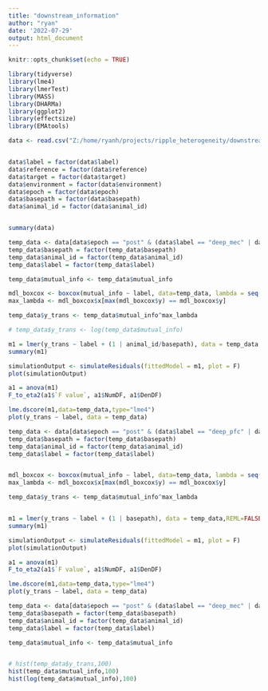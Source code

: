 ```yaml
---
title: "downstream_information"
author: "ryan"
date: '2022-07-29'
output: html_document
---
```


```r
knitr::opts_chunk$set(echo = TRUE)
```

```r
library(tidyverse)
library(lme4)
library(lmerTest)
library(MASS)
library(DHARMa)
library(ggplot2)
library(effectsize)
library(EMAtools)
```

```r
data <- read.csv("Z:/home/ryanh/projects/ripple_heterogeneity/downstream_information_results.csv")


data$label = factor(data$label)
data$reference = factor(data$reference)
data$target = factor(data$target)
data$environment = factor(data$environment)
data$epoch = factor(data$epoch)
data$basepath = factor(data$basepath)
data$animal_id = factor(data$animal_id)


summary(data)

```

```r
temp_data <- data[data$epoch == "post" & (data$label == "deep_mec" | data$label == "sup_mec") & !is.na(data$mutual_info) & data$mutual_info != 0,]
temp_data$basepath = factor(temp_data$basepath)
temp_data$animal_id = factor(temp_data$animal_id)
temp_data$label = factor(temp_data$label)

temp_data$mutual_info <- temp_data$mutual_info

mdl_boxcox <- boxcox(mutual_info ~ label, data=temp_data, lambda = seq(-5, 5, length = 100))
max_lambda <- mdl_boxcox$x[max(mdl_boxcox$y) == mdl_boxcox$y]

temp_data$y_trans <- temp_data$mutual_info^max_lambda

# temp_data$y_trans <- log(temp_data$mutual_info)

m1 = lmer(y_trans ~ label + (1 | animal_id/basepath), data = temp_data,REML=FALSE)
summary(m1)

simulationOutput <- simulateResiduals(fittedModel = m1, plot = F)
plot(simulationOutput)

a1 = anova(m1)
F_to_eta2(a1$`F value`, a1$NumDF, a1$DenDF)

lme.dscore(m1,data=temp_data,type="lme4")
plot(y_trans ~ label, data = temp_data)
```

```r
temp_data <- data[data$epoch == "post" & (data$label == "deep_pfc" | data$label == "sup_pfc") & !is.na(data$mutual_info) & data$mutual_info != 0,]
temp_data$basepath = factor(temp_data$basepath)
temp_data$animal_id = factor(temp_data$animal_id)
temp_data$label = factor(temp_data$label)


mdl_boxcox <- boxcox(mutual_info ~ label, data=temp_data, lambda = seq(-5, 5, length = 100))
max_lambda <- mdl_boxcox$x[max(mdl_boxcox$y) == mdl_boxcox$y]

temp_data$y_trans <- temp_data$mutual_info^max_lambda


m1 = lmer(y_trans ~ label + (1 | basepath), data = temp_data,REML=FALSE)
summary(m1)

simulationOutput <- simulateResiduals(fittedModel = m1, plot = F)
plot(simulationOutput)

a1 = anova(m1)
F_to_eta2(a1$`F value`, a1$NumDF, a1$DenDF)

lme.dscore(m1,data=temp_data,type="lme4")
plot(y_trans ~ label, data = temp_data)
```

```r
temp_data <- data[data$epoch == "post" & (data$label == "deep_mec" | data$label == "sup_mec") & !is.nan(data$mutual_info) & data$mutual_info != 0,]
temp_data$basepath = factor(temp_data$basepath)
temp_data$animal_id = factor(temp_data$animal_id)
temp_data$label = factor(temp_data$label)

temp_data$mutual_info <- temp_data$mutual_info


# hist(temp_data$y_trans,100)
hist(temp_data$mutual_info,100)
hist(log(temp_data$mutual_info),100)

```

```r


```

```r


```

```r


```

```r


```

```r


```

```r


```

```r


```

```r


```

```r


```

```r


```

```r


```

```r


```

```r


```

```r


```

```r


```

```r


```

```r


```

```r


```

```r


```

```r


```

```r


```

```r


```

```r


```

```r


```

```r


```

```r


```

```r


```

```r


```

```r


```

```r


```

```r


```

```r


```

```r


```

```r


```

```r


```

```r


```

```r


```

```r


```

```r


```

```r


```

```r


```